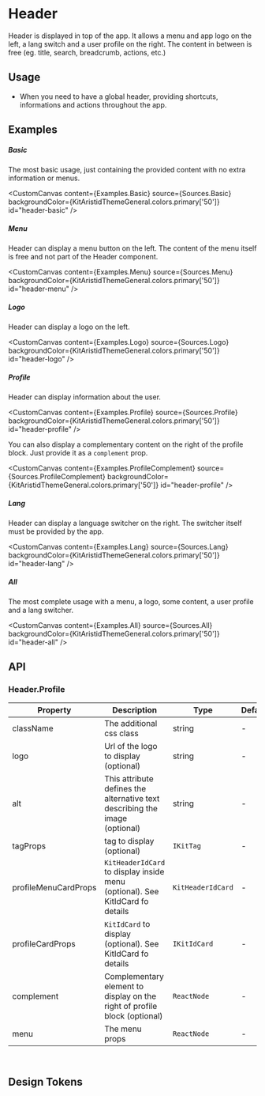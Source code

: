 
<Meta of={KitHeaderStories} />

# Header

Header is displayed in top of the app. It allows a menu and app logo on the left, a lang switch and a user profile on the right. The content in between is free (eg. title, search, breadcrumb, actions, etc.)

## Usage

-   When you need to have a global header, providing shortcuts, informations and actions throughout the app.

## Examples

##### Basic

The most basic usage, just containing the provided content with no extra information or menus.

<CustomCanvas
    content={Examples.Basic}
    source={Sources.Basic}
    backgroundColor={KitAristidThemeGeneral.colors.primary['50']}
    id="header-basic"
/>

##### Menu

Header can display a menu button on the left. The content of the menu itself is free and not part of the Header component.

<CustomCanvas
    content={Examples.Menu}
    source={Sources.Menu}
    backgroundColor={KitAristidThemeGeneral.colors.primary['50']}
    id="header-menu"
/>

##### Logo

Header can display a logo on the left.

<CustomCanvas
    content={Examples.Logo}
    source={Sources.Logo}
    backgroundColor={KitAristidThemeGeneral.colors.primary['50']}
    id="header-logo"
/>

##### Profile

Header can display information about the user.

<CustomCanvas
    content={Examples.Profile}
    source={Sources.Profile}
    backgroundColor={KitAristidThemeGeneral.colors.primary['50']}
    id="header-profile"
/>

You can also display a complementary content on the right of the profile block. Just provide it as a `complement` prop.

<CustomCanvas
    content={Examples.ProfileComplement}
    source={Sources.ProfileComplement}
    backgroundColor={KitAristidThemeGeneral.colors.primary['50']}
    id="header-profile"
/>

##### Lang

Header can display a language switcher on the right. The switcher itself must be provided by the app.

<CustomCanvas
    content={Examples.Lang}
    source={Sources.Lang}
    backgroundColor={KitAristidThemeGeneral.colors.primary['50']}
    id="header-lang"
/>

##### All

The most complete usage with a menu, a logo, some content, a user profile and a lang switcher.

<CustomCanvas
    content={Examples.All}
    source={Sources.All}
    backgroundColor={KitAristidThemeGeneral.colors.primary['50']}
    id="header-all"
/>

## API

<Canvas of={KitHeaderStories.Api} />

<Controls of={KitHeaderStories.Api} />

### Header.Profile

| Property               | Description                                                                   | Type              | Default |
| ---------------------- | ----------------------------------------------------------------------------- | -------------     | ------- |
| className              | The additional css class                                                      | string            | -       |
| logo                   | Url of the logo to display (optional)                                         | string            | -       |
| alt                    | This attribute defines the alternative text describing the image (optional)   | string            | -       |
| tagProps               | tag to display (optional)                                                     | `IKitTag`         | -       |
| profileMenuCardProps   | `KitHeaderIdCard` to display inside menu (optional). See KitIdCard fo details | `KitHeaderIdCard` | -       |
| profileCardProps       | `KitIdCard` to display (optional). See KitIdCard fo details                   | `IKitIdCard`      | -       |
| complement             | Complementary element to display on the right of profile block (optional)     | `ReactNode`       | -       |
| menu                   | The menu props                                                                | `ReactNode`       | -       |


```typescript
type KitHeaderIdCard = IKitIdCard & {onClick?: () => void};
```


## Design Tokens

<DesignTokens path="components.Header" tokens={fields?.components?.Header} />
